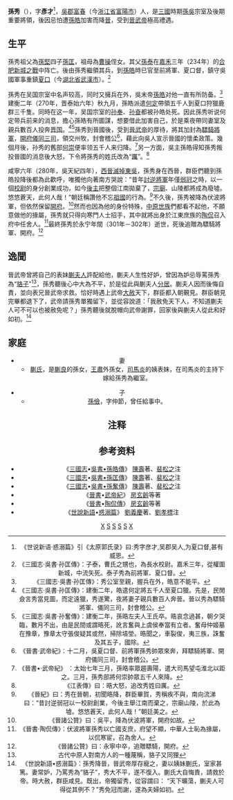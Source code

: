 {{東亞男性歷史人物
|名稱 =孫秀
|國家 =[[孫吳|孫吳]]、[[西晉|西晉]]
|時代 =三國時期至西晉
|主君 =[[孫權|孫權]]、[[孫亮|孫亮]]、[[孫休|孫休]]、[[孫晧|孫晧]]<br/>[[司馬炎|司馬炎]]、[[司馬衷|司馬衷]]、[[司馬倫|司馬倫]]
|最高職務 =驃騎將軍，開府仪同三司
|姓名 =孫秀
|字 =彥才
|官職 =前将军→骠骑将军→伏波將軍
|封爵 =會稽公
|籍貫 =[[吳郡|吳郡]][[富春|富春]]（今[[浙江省|浙江省]][[富陽市|富陽市]]）
|出生年=
|逝世年=[[晉惠帝|晉惠帝]][[永寧|永寧]]年間<br/>301年－302年
|父親=[[孫泰|孫泰]]
|正室=[[蒯夫人|蒯夫人]]（[[司馬炎|司馬炎]]姨妹）
|子=[[孫儉|孫儉]]
|注釋 =
}}

'''孫秀'''（{{bd|？||300年代|catIdx=S}}），字'''彥才'''<ref>《世说新语·惑溺篇》引《太原郭氏录》曰:秀字彦才,吴郡吴人,为夏口督,甚有威恩。</ref>，[[吴郡|吳郡]][[富春|富春]]（今[[浙江省|浙江省]][[富陽市|富陽市]]）人，是[[三國|三國]]時期[[孫吳|孫吳]]宗室及後期重要將領，後因忌怕遭[[孙皓|孫皓]]加害而降[[晋朝|晉]]，受到[[晉武帝|晉武帝]]極高禮遇。

==生平==
孫秀祖父為[[孫堅|孫堅]]四子[[孫匡|孫匡]]，祖母為[[曹操|曹操]]侄女。其父[[孙泰_(三国)|孫泰]]在[[嘉禾_(年号)|嘉禾]]三年（234年）的[[合肥之戰#第四次戰役（合肥新城之战）|合肥新城之戰]]中阵亡。後由孫秀繼領其兵，到[[孙皓|孫皓]]時已官至前將軍、夏口督，鎮守吳國軍事重鎮[[夏口|夏口]]（今[[湖北省|湖北省]][[武漢市|武漢市]]）。<ref>《三國志·吳書·孙匡傳》：子泰，曹氏之甥也，為長水校尉。嘉禾三年，從權圍新城，中流矢死。泰子秀為前將軍、夏口督。</ref>

孫秀在吴国宗室中名声较高，同时又擁兵在外，吳末帝[[孫皓|孫皓]]对他一直有所防备。<ref>《三國志·吳書·孙匡傳》：秀公室至親，握兵在外，皓意不能平。</ref>建衡二年（270年，晋泰始六年）秋九月，孫皓派遣[[何定|何定]]帶領五千人到夏口狩獵鹿群三千隻。同時在这一年，吴国宗室的[[孙奉|孙奉]]、[[孙奋|孙奋]]都被孙皓处死。因此孫秀听说何定带兵前来的消息，擔心孫皓有所圖謀，想要借此加害自己，於是乘夜帶同妻室及親兵數百人投奔[[西晉|晋国]]。<ref>《三國志·吳書·孙匡傳》：建衡二年，皓遣何定將五千人至夏口獵。先是，民閒僉言秀當見圖，而定遠獵，秀遂驚，夜將妻子親兵數百人奔晉。晉以秀為驃騎將軍、儀同三司，封會稽公。</ref><ref>《三國志·吳書·孙奮傳》：建衡二年，孫晧左夫人王氏卒。晧哀念過甚，朝夕哭臨，數月不出，由是民間或謂晧死，訛言奮與上虞侯奉當有立者。奮母仲姬墓在豫章，豫章太守張俊疑其或然，掃除墳塋。晧聞之，車裂俊，夷三族，誅奮及其五子，國除。</ref>孫秀到晉國後，受到[[晉武帝|晉武帝]]的厚待，將其加封為[[驃騎將軍|驃騎將軍]]，[[開府儀同三司|開府儀同三司]]，領交州牧，封會稽公<ref>《晉書·武帝紀》：十二月，吳夏口督、前將軍孫秀帥眾來奔，拜驃騎將軍、開府儀同三司，封會稽公。</ref>，藉此向吳人宣示晉國的懷柔政策。幾個月後，孙秀的舊部[[何崇|何崇]]便率领五千人来归降。<ref>《晉書•·武帝紀》 ：太始七年三月，孫晧率眾趨壽陽，遣大司馬望屯淮北以距之。三月，孫秀部將何崇帥眾五千人來降。</ref>另一方面，吳主孫皓得知孫秀叛投晉國的消息後大怒，下令將孫秀的姓氏改為“[[厉姓|厲]]”。<ref>《江表傳》曰：晧大怒，追改秀姓曰厲。</ref> 

咸寧六年（280年，吳天紀四年），[[晉滅吳之戰|西晉滅掉東吳]]，孫秀身在西晉，群臣們聽到孫皓投降後都為此歡呼，唯獨他向著南方哭說：“昔年[[孫策|討逆將軍]]年僅[[冠禮|弱冠]]之時，以一個[[校尉|校尉]]的身分創業成功，如今[[孫皓|後主]]把整個江南拋棄了，[[宗庙|宗廟]]、山陵都將成為廢墟。悠悠蒼天，此何人哉！”朝廷稱讚他不忘[[祖國|祖國]]的行為。<ref>《晉紀》曰：秀在晉朝，初聞晧降，群臣畢賀，秀稱疾不與，南向流涕曰：“昔討逆弱冠以一校尉創業，今後主舉江南而棄之，宗廟山陵，於此為墟。悠悠蒼天，此何人哉！”朝廷美之。</ref>不久後，孫秀被降為伏波將軍，但依然保留[[開府|開府]]。<ref>《晉諸公贊》曰：吳平，降為伏波將軍，開府如故。</ref>然而也因為他的身份特殊，[[中原|中原]][[世族|世族]]們都看不起他，不願意做他的掾屬，孫秀就只得向寒門人士招手，其中就將出身於江東庶族的[[陶侃|陶侃]]召入府中任舍人。<ref>《晉書·陶侃傳》：伏波將軍孫秀以亡國支庶，府望不顯，中華人士恥為掾屬，以侃寒宦，召為舍人。</ref>最終孫秀於永宁年間（301年－302年）逝世，死後追贈為驃騎將軍、開府。<ref>《晉諸公贊》曰：永寧中卒，追贈驃騎，開府。</ref>

==逸聞==
晉武帝曾將自己的表妹[[蒯夫人|蒯夫人]]許配給他，蒯夫人生性好妒，曾因為妒忌辱罵孫秀為“[[狸|貉子]]”<ref>古代中原人對南方人的一種蔑稱，貉子又同狸</ref>，孫秀聽後心中大為不平，於是從此與蒯夫人[[分居|分居]]。蒯夫人因而後悔自責，並向表兄晉武帝求救。恰好時遇上武帝[[大赦|大赦]]天下，群臣都入朝覲見。群臣朝見完畢都退下了，武帝請孫秀單獨留下，並從容說道：「我赦免天下人，不知道蒯夫人可不可以也被赦免呢？」孫秀聽後就脫帽向武帝謝罪，回家後與蒯夫人從此和好如初。<ref>《世說新語•惑溺篇》：孫秀降晉，晉武帝厚存寵之，妻以姨妹蒯氏，室家甚篤。妻常妒，乃罵秀為“貉子”，秀大不平，遂不復入。蒯氏大自悔責，請救於帝。時大赦，群臣咸見。既出，帝獨留秀，從容謂曰： “天下曠蕩，蒯夫人可得從其例不？”秀免冠而謝，遂為夫婦如初。</ref>

==家庭==
{{Ahnentafel top|入晉後部分東吳宗室世系}}<center>
{{chart/start}}
{{chart| | | | | | | | | |,|-|-|-|-|-|-|-|.| | | | | | | |,|-|-|-|.| |}}
{{chart| | | | | | | | |Qi| | | | | |Ji| | | | | |Cc| |Co|Qi=[[孫羌|孫羌]]|Ji=[[孫堅|孫堅]]|Cc=[[曹操|曹操]]|Co=□}}
{{chart| |,|-|-|-|.| | | |!| | | |,|-|-|-|+|-|-|-|.| | | | | | | |!| |}}
{{chart|He| |So| |Bi| |Ce| |Qu| |Ku|~|~|y|~|~|Co|He=[[孫河|孫河]]|So=□|Bi=[[孫賁|孫賁]]|Ce=[[孫策|孫策]]|Qu=[[孫權|孫權]]|Ku=[[孫匡|孫匡]]|Co=曹氏}}
{{chart| |!| | | |!| | | |!| | | |,|-|-|-|+|-|-|-|.| | | |!| | | | | |}}
{{chart|Ju| |Sh| |So| |He| |Xi| |Li| |Ta| |Xo|Ju=[[孫俊|孫俊]]|Sh=[[孫韶|孫韶]]|So=□|He=[[孫和|孫和]]|Xi=[[孫休|孫休]]|Li=[[孫亮|孫亮]]|Ta=[[孙泰_(三国)|孫泰]] |Xo=[[薛綜|薛綜]]}}
{{chart| |!| | | |!| | | |!| | | |!| | | | | | | | | | | |!| | | |!| |}}
{{chart|Sh| |Ka| |So| |Ha| | | | | | | | | |Xi| |Xo|Sh=[[孫慎|孫慎]]|So=□|Ka=[[孙楷_(三国)|孫楷]]|Ha=[[孫皓|孫皓]]|Xi='''孫秀'''|Xo=[[薛莹_(三国)|薛瑩]]
|boxstyle_Ha=background-color:#dfd;|boxstyle_Xi=background-color:#dfd;|boxstyle_Ka=background-color:#dfd; }}
{{chart| |!| | | | | | | |!| | | |)|-|-|-|v|-|-|-|.| | | |!| | | |!| |}}
{{chart|Zh| | | | | |Hu| |Ji| |Ch| |Pa| |Ja| |Xo|Zh=[[孫拯|孫拯]]|Hu=[[孫惠|孫惠]]|Ji=[[孫瑾|孫瑾]]|Ch=[[孫充|孫充]]|Pa=[[孫璠|孫璠]]|Ja=[[孫儉|孫儉]]|Xo=[[薛兼|薛兼]]
|boxstyle_Zh=background-color:#dfd;|boxstyle_Hu=background-color:#dfd;|boxstyle_Ji=background-color:#dfd;|boxstyle_Ch=background-color:#dfd;|boxstyle_Pa=background-color:#dfd;|boxstyle_Ja=background-color:#dfd;}}
{{chart| | | | | | | | | | | | | | | | | | | | | | | | | |!| | | |!| |}}
{{chart| | | | | | | | | | | | | | | | | | | | | | | | |So|y|Xo|So=□|Xo=薛氏
|boxstyle_So=background-color: #dfd;}}
{{chart| | | | | | | | | | | | | | | | | | | | | | | | | | | |!| | | |}}
{{chart| | | | | | | | | | | | | | | | | | | | | | | | | | |Gu| | |Gu=[[孫晷|孫晷]]|boxstyle_Gu=background-color: #dfd;}}
{{chart/end}}
{{ahnentafel bottom}}

*妻
**[[蒯夫人|蒯氏]]，是[[蒯良|蒯良]]的孫女，[[王肃_(三国)|王肅]]外孫女，[[司馬炎|司馬炎]]的姨表妹，在司馬炎的主持下嫁給孫秀為繼室。

*子
**[[孫儉|孫儉]]，字仲節，曾任給事中。

==注释==
{{reflist|2}}

==参考资料==
* 《[[三國志|三國志]]•[[s:三國志/卷48|吳書•孫皓傳]]》 [[陳壽|陳壽]]著、[[裴松之|裴松之]]注
* 《[[三國志|三國志]]•[[s:三國志/卷51|吳書•孫匡傳]]》 [[陳壽|陳壽]]著、[[裴松之|裴松之]]注
* 《[[三國志|三國志]]•[[s:三國志/卷59|吳書•孫奮傳]]》 [[陳壽|陳壽]]著、[[裴松之|裴松之]]注
* 《[[晉書|晉書]]•[[s:晉書/卷003|武帝紀]]》 [[房玄齡|房玄齡]]等著
* 《[[晉書|晉書]]•[[s:晉書/卷066|陶侃傳]]》 [[房玄齡|房玄齡]]等著
*《[[世說新語|世說新語]]•[[s:世說新語/惑溺|惑溺篇]]》 [[劉義慶|劉義慶]]著、[[劉孝標|劉孝標]]注

{{start box}}
{{s-off}}
{{s-before|齊王[[司馬攸|司馬攸]]}}
{{s-title|[[晉朝|晉朝]][[驃騎將軍|驃騎將軍]]|270年—280?年}}
{{s-after|扶風王[[司馬駿|司馬駿]]}}
{{end box}}

[[Category:東吳宗室|X]]
[[Category:西晉郡公|S]]
[[Category:東吳軍事人物|S]]
[[Category:三國軍事人物|S]]
[[Category:晉朝軍事人物|S]]
[[Category:孫姓|X]]